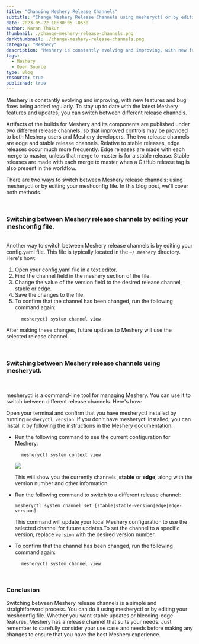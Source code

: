 ```yaml
---
title: "Changing Meshery Release Channels"
subtitle: "Change Meshery Release Channels using mesheryctl or by editing your meshconfig file."
date: 2023-05-22 10:30:05 -0530
author: Karan Thakur
thumbnail: ./change-meshery-release-channels.png
darkthumbnail: ./change-meshery-release-channels.png
category: "Meshery"
description: "Meshery is constantly evolving and improving, with new features and bug fixes being added regularly. To stay up to date with the latest Meshery features and updates, you can switch between different release channels."
tags:
  - Meshery
  - Open Source
type: Blog
resource: true
published: true
---
```



<BlogWrapper>

<p>
  Meshery is constantly evolving and improving, with new features and bug fixes
  being added regularly. To stay up to date with the latest Meshery features and
  updates, you can switch between different release channels.
</p>
<p>
  Artifacts of the builds for Meshery and its components are published under two
  different release channels, so that improved controls may be provided to both
  Meshery users and Meshery developers. The two release channels are edge and
  stable release channels. Relative to stable releases, edge releases occur much
  more frequently. Edge releases are made with each merge to master, unless that
  merge to master is for a stable release. Stable releases are made with each
  merge to master when a GitHub release tag is also present in the workflow.
</p>
<p>
  There are two ways to switch between Meshery release channels: using
  mesheryctl or by editing your meshconfig file. In this blog post, we'll cover
  both methods.
</p>

<br />

<h3>
  Switching between Meshery release channels by editing your meshconfig file.
</h3>

<br />
Another way to switch between Meshery release channels is by editing your config.yaml
file. This file is typically located in the <code>~/.meshery</code> directory. Here's how:

<ol>
<li>
  Open your config.yaml file in a text editor.
</li>
<li>
  Find the channel field in the meshery section of the file.
</li>
<li>
  Change the value of the version field to the desired release channel, stable
  or edge.
</li>
<li>
  Save the changes to the file.
</li>

<li>
  To confirm that the channel has been changed, run the following command again:

<pre>
  <code class="language-bash">mesheryctl system channel view</code>
</pre>
</li>
</ol>

<p>
  After making these changes, future updates to Meshery will use the selected
  release channel.
</p>

<br />
<h3>Switching between Meshery release channels using mesheryctl.</h3>
<br />

<p>
  mesheryctl is a command-line tool for managing Meshery. You can use it to switch between different release channels. Here's how:</p>
<p>
  Open your terminal and confirm that you have mesheryctl installed by running  <code>mesheryctl version</code>. If you don't have mesheryctl installed, you can install it by following the instructions in the  <a href="https://docs.meshery.io/installation/mesheryctl">Meshery documentation</a>.
</p>

<ul>
<li>
  Run the following command to see the current configuration for
  Meshery:
</li>

<pre>
  <code class="language-bash">mesheryctl system context view</code>
</pre>

<img src={MesheryVersion} className="image-center-no-shadow"></img>

<p>
  This will show you the currently channels ,<b>stable</b> or <b>edge</b>, along with the version number and other information.
</p>

<li>Run the following command to switch to a different release channel: 
<pre><code class="language-bash">mesheryctl system channel set [stable|stable-version|edge|edge-version]
</code></pre>

  This command will update your local Meshery configuration to use the selected
  channel for future updates.To set the channel to a specific version, replace <code>version</code> with the desired version number.

</li>



<li>
  To confirm that the channel has been changed, run the following command again:

<pre>
  <code class="language-bash">mesheryctl system channel view</code>
</pre>
</li>

</ul>

<br/>
<h3>Conclusion </h3>

<p>
  Switching between Meshery release channels is a simple and straightforward
  process. You can do it using mesheryctl or by editing your meshconfig file.
  Whether you want stable updates or bleeding-edge features, Meshery has a
  release channel that suits your needs. Just remember to carefully consider
  your use case and needs before making any changes to ensure that you have the
  best Meshery experience.
</p>

</BlogWrapper>
